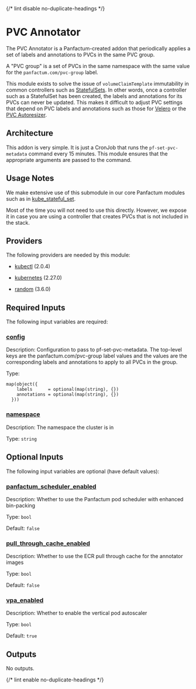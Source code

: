 
{/* lint disable no-duplicate-headings */}

# PVC Annotator

<ModuleHeader name="kube_pvc_annotator" sourceHref="https://github.com/Panfactum/stack/tree/__PANFACTUM_VERSION_EDGE__/packages/infrastructure/kube_pvc_annotator" status="beta" type="submodule" />

The PVC Annotator is a Panfactum-created addon that periodically applies a set of labels
and annotations to PVCs in the same PVC group.

A "PVC group" is a set of PVCs in the same namespace with the same value for the
`panfactum.com/pvc-group` label.

This module exists to solve the issue of `volumeClaimTemplate` immutability in common
controllers such as [StatefulSets](https://kubernetes.io/docs/reference/generated/kubernetes-api/v1.29/#statefulset-v1-apps). In other words, once a controller such as a StatefulSet
has been created, the labels and annotations for its PVCs can never be updated. This
makes it difficult to adjust PVC settings that depend on PVC labels and annotations
such as those for [Velero](https://velero.io/) or the
[PVC Autoresizer](https://github.com/topolvm/pvc-autoresizer).

## Architecture

This addon is very simple. It is just a CronJob that runs the `pf-set-pvc-metadata`
command every 15 minutes. This module ensures that the appropriate arguments are passed
to the command.

## Usage Notes

We make extensive use of this submodule in our core Panfactum modules such as in
[kube\_stateful\_set](/docs/edge/reference/infrastructure-modules/submodule/kubernetes/kube_stateful_set).

Most of the time you will not need to use this directly. However, we expose it in case you
are using a controller that creates PVCs that is not included in the stack.

## Providers

The following providers are needed by this module:

* [kubectl](#requirement_kubectl) (2.0.4)

* [kubernetes](https://registry.terraform.io/providers/hashicorp/kubernetes/2.27.0/docs) (2.27.0)

* [random](https://registry.terraform.io/providers/hashicorp/random/3.6.0/docs) (3.6.0)

## Required Inputs

The following input variables are required:

### <a name="input_config" /> [config](#input_config)

Description: Configuration to pass to pf-set-pvc-metadata. The top-level keys are the panfactum.com/pvc-group label values and the values are the corresponding labels and annotations to apply to all PVCs in the group.

Type:

```hcl
map(object({
    labels      = optional(map(string), {})
    annotations = optional(map(string), {})
  }))
```

### <a name="input_namespace" /> [namespace](#input_namespace)

Description: The namespace the cluster is in

Type: `string`

## Optional Inputs

The following input variables are optional (have default values):

### <a name="input_panfactum_scheduler_enabled" /> [panfactum\_scheduler\_enabled](#input_panfactum_scheduler_enabled)

Description: Whether to use the Panfactum pod scheduler with enhanced bin-packing

Type: `bool`

Default: `false`

### <a name="input_pull_through_cache_enabled" /> [pull\_through\_cache\_enabled](#input_pull_through_cache_enabled)

Description: Whether to use the ECR pull through cache for the annotator images

Type: `bool`

Default: `false`

### <a name="input_vpa_enabled" /> [vpa\_enabled](#input_vpa_enabled)

Description: Whether to enable the vertical pod autoscaler

Type: `bool`

Default: `true`

## Outputs

No outputs.

{/* lint enable no-duplicate-headings */}

